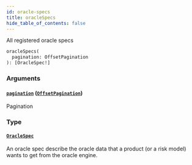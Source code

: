 ```yaml
---
id: oracle-specs
title: oracleSpecs
hide_table_of_contents: false
---
```



All registered oracle specs

```graphql
oracleSpecs(
  pagination: OffsetPagination
): [OracleSpec!]
```


### Arguments

#### [`pagination`](#) ([`OffsetPagination`](/mainnet/api/graphql/inputs/offset-pagination))

Pagination


### Type

#### [`OracleSpec`](/mainnet/api/graphql/objects/oracle-spec)

An oracle spec describe the oracle data that a product (or a risk model)
wants to get from the oracle engine.




